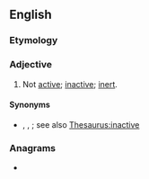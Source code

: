 ==English==

===Etymology===
{{prefix|en|non|active}}

===Adjective===
{{en-adj|-}}

# Not [[active]]; [[inactive]]; [[inert]].

====Synonyms====
* {{l|en|abeyant}}, {{l|en|dormant}}, {{l|en|latent}}; see also [[Thesaurus:inactive]]

===Anagrams===
* {{anagrams|en|a=aceinnotv|vinconate}}